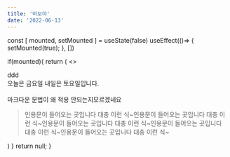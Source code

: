 ```yaml
---
title: '바보야'
date: '2022-06-13'
---
```


  const [ mounted, setMounted ] = useState(false)
  useEffect(()=> {
    setMounted(true);
  }, [])

  if(mounted){
  return (
    <>
      <div className="bg-gradient-to-r from-indigo-800">ddd</div>
      <RoughNotationGroup show>
오늘은 <RoughNotation type="highlight" color="palevioletred" order="3">금요일</RoughNotation>
내일은 <RoughNotation type="box" color="#a3fbf6" order="2">토요일</RoughNotation>입니다.<br/>    
마크다운 문법이 왜 적용 안되는지<RoughNotation type="underline" color="darkorange" order="1">모르겠네요</RoughNotation>
<div className="m-6">
  <RoughNotation type="bracket" brackets={["left", "right"]} strokeWidth="3"  color="black">
    <blockquote>인용문이 들어오는 곳입니다 대충 이런 식~인용문이 들어오는 곳입니다 대충 이런 식~인용문이 들어오는 곳입니다 대충 이런 식~인용문이 들어오는 곳입니다 대충 이런 식~인용문이 들어오는 곳입니다 대충 이런 식~</blockquote>
  </RoughNotation>
</div>
</RoughNotationGroup>
    </>
  )
  }
  return null;
}
